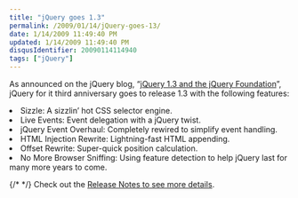 ```yaml
---
title: "jQuery goes 1.3"
permalink: /2009/01/14/jQuery-goes-13/
date: 1/14/2009 11:49:40 PM
updated: 1/14/2009 11:49:40 PM
disqusIdentifier: 20090114114940
tags: ["jQuery"]
---
```

As announced on the jQuery blog, “[jQuery 1.3 and the jQuery Foundation](http://blog.jquery.com/2009/01/14/jquery-13-and-the-jquery-foundation/)”, jQuery for it third anniversary goes to release 1.3 with the following features:
  <li>Sizzle: A sizzlin’ hot CSS selector engine. </li>  <li>Live Events: Event delegation with a jQuery twist. </li>  <li>jQuery Event Overhaul: Completely rewired to simplify event handling. </li>  <li>HTML Injection Rewrite: Lightning-fast HTML appending. </li>  <li>Offset Rewrite: Super-quick position calculation. </li>  <li>No More Browser Sniffing: Using feature detection to help jQuery last for many more years to come.</li>  

{/* <!-- more --> */}
Check out the [Release Notes to see more details](http://docs.jquery.com/Release:jQuery_1.3).
